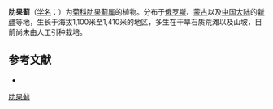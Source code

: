 {{Speciesbox
| name = 肋果蓟
| status = 
| status_system = 
| image = 
| genus = Ancathia
| species = igniaria
| authority = (Spreng.) DC.
}}

'''肋果蓟'''（[[学名|学名]]：{{lang|la|''Ancathia igniaria''}}）为[[菊科|菊科]][[肋果蓟属|肋果蓟属]]的植物。分布于[[俄罗斯|俄罗斯]]、[[蒙古|蒙古]]以及[[中国大陆|中国大陆]]的[[新疆|新疆]]等地，生长于海拔1,100米至1,410米的地区，多生在干旱石质荒滩以及山坡，目前尚未由人工引种栽培。

== 参考文献 ==
<div class="references-small">
* {{cite web| url =http://www.bioinfo.cn/db05/KmzwSpecies.php?action=view&id=2888| title =肋果蓟| work =《中国高等植物数据库全库》| publisher =中国科学院微生物研究所| author =昆明植物研究所| accessdate =2009-02-23| deadurl =yes| archiveurl =https://web.archive.org/web/20160305070643/http://www.bioinfo.cn/db05/KmzwSpecies.php?action=view&id=2888| archivedate =2016-03-05}}
</div>
{{Taxonbar|from=Q12195276}}

[[Category:肋果蓟属|肋果蓟]]


{{植物小作品}}